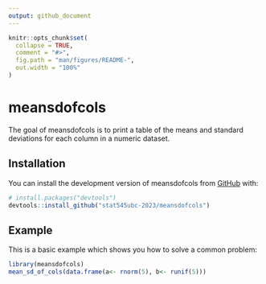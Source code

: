 ```yaml
---
output: github_document
---
```


<!-- README.md is generated from README.Rmd. Please edit that file -->

```r
knitr::opts_chunk$set(
  collapse = TRUE,
  comment = "#>",
  fig.path = "man/figures/README-",
  out.width = "100%"
)
```

# meansdofcols

<!-- badges: start -->
<!-- badges: end -->

The goal of meansdofcols is to print a table of the means and standard deviations for each column in a numeric dataset.

## Installation

You can install the development version of meansdofcols from [GitHub](https://github.com/) with:

``` r
# install.packages("devtools")
devtools::install_github("stat545ubc-2023/meansdofcols")
```

## Example

This is a basic example which shows you how to solve a common problem:

```r
library(meansdofcols)
mean_sd_of_cols(data.frame(a<- rnorm(5), b<- runif(5)))
```

